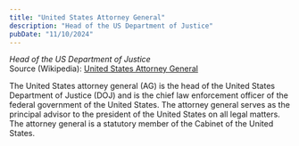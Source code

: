 ```yaml
---
title: "United States Attorney General"
description: "Head of the US Department of Justice"
pubDate: "11/10/2024"
---
```


*Head of the US Department of Justice*  
Source (Wikipedia): [United States Attorney General][1]

The United States attorney general (AG) is the head of the United States Department of Justice (DOJ) and is the chief law enforcement officer of the federal government of the United States. The attorney general serves as the principal advisor to the president of the United States on all legal matters. The attorney general is a statutory member of the Cabinet of the United States.

[1]: https://en.wikipedia.org/wiki/United_States_Attorney_General
